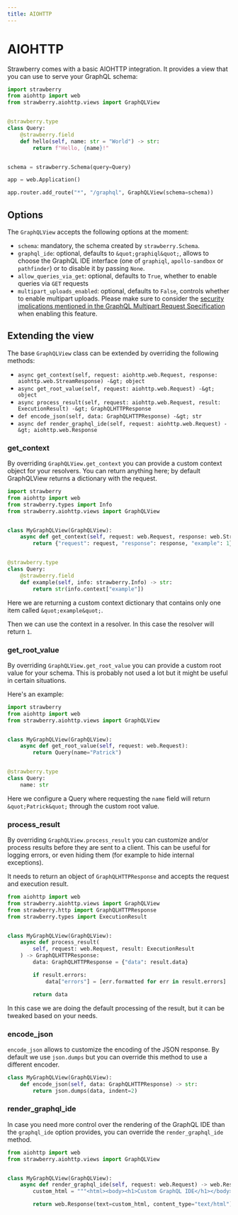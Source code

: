 ```yaml
---
title: AIOHTTP
---
```


# AIOHTTP

Strawberry comes with a basic AIOHTTP integration. It provides a view that you
can use to serve your GraphQL schema:

```python
import strawberry
from aiohttp import web
from strawberry.aiohttp.views import GraphQLView


@strawberry.type
class Query:
    @strawberry.field
    def hello(self, name: str = "World") -> str:
        return f"Hello, {name}!"


schema = strawberry.Schema(query=Query)

app = web.Application()

app.router.add_route("*", "/graphql", GraphQLView(schema=schema))
```

## Options

The `GraphQLView` accepts the following options at the moment:

- `schema`: mandatory, the schema created by `strawberry.Schema`.
- `graphql_ide`: optional, defaults to `&quot;graphiql&quot;`, allows to choose the
  GraphQL IDE interface (one of `graphiql`, `apollo-sandbox` or `pathfinder`) or
  to disable it by passing `None`.
- `allow_queries_via_get`: optional, defaults to `True`, whether to enable
  queries via `GET` requests
- `multipart_uploads_enabled`: optional, defaults to `False`, controls whether
  to enable multipart uploads. Please make sure to consider the
  [security implications mentioned in the GraphQL Multipart Request Specification](https://github.com/jaydenseric/graphql-multipart-request-spec/blob/master/readme.md#security)
  when enabling this feature.

## Extending the view

The base `GraphQLView` class can be extended by overriding the following
methods:

- `async get_context(self, request: aiohttp.web.Request, response: aiohttp.web.StreamResponse) -&gt; object`
- `async get_root_value(self, request: aiohttp.web.Request) -&gt; object`
- `async process_result(self, request: aiohttp.web.Request, result: ExecutionResult) -&gt; GraphQLHTTPResponse`
- `def encode_json(self, data: GraphQLHTTPResponse) -&gt; str`
- `async def render_graphql_ide(self, request: aiohttp.web.Request) -&gt; aiohttp.web.Response`

### get_context

By overriding `GraphQLView.get_context` you can provide a custom context object
for your resolvers. You can return anything here; by default GraphQLView returns
a dictionary with the request.

```python
import strawberry
from aiohttp import web
from strawberry.types import Info
from strawberry.aiohttp.views import GraphQLView


class MyGraphQLView(GraphQLView):
    async def get_context(self, request: web.Request, response: web.StreamResponse):
        return {"request": request, "response": response, "example": 1}


@strawberry.type
class Query:
    @strawberry.field
    def example(self, info: strawberry.Info) -> str:
        return str(info.context["example"])
```

Here we are returning a custom context dictionary that contains only one item
called `&quot;example&quot;`.

Then we can use the context in a resolver. In this case the resolver will return
`1`.

### get_root_value

By overriding `GraphQLView.get_root_value` you can provide a custom root value
for your schema. This is probably not used a lot but it might be useful in
certain situations.

Here's an example:

```python
import strawberry
from aiohttp import web
from strawberry.aiohttp.views import GraphQLView


class MyGraphQLView(GraphQLView):
    async def get_root_value(self, request: web.Request):
        return Query(name="Patrick")


@strawberry.type
class Query:
    name: str
```

Here we configure a Query where requesting the `name` field will return
`&quot;Patrick&quot;` through the custom root value.

### process_result

By overriding `GraphQLView.process_result` you can customize and/or process
results before they are sent to a client. This can be useful for logging errors,
or even hiding them (for example to hide internal exceptions).

It needs to return an object of `GraphQLHTTPResponse` and accepts the request
and execution result.

```python
from aiohttp import web
from strawberry.aiohttp.views import GraphQLView
from strawberry.http import GraphQLHTTPResponse
from strawberry.types import ExecutionResult


class MyGraphQLView(GraphQLView):
    async def process_result(
        self, request: web.Request, result: ExecutionResult
    ) -> GraphQLHTTPResponse:
        data: GraphQLHTTPResponse = {"data": result.data}

        if result.errors:
            data["errors"] = [err.formatted for err in result.errors]

        return data
```

In this case we are doing the default processing of the result, but it can be
tweaked based on your needs.

### encode_json

`encode_json` allows to customize the encoding of the JSON response. By default
we use `json.dumps` but you can override this method to use a different encoder.

```python
class MyGraphQLView(GraphQLView):
    def encode_json(self, data: GraphQLHTTPResponse) -> str:
        return json.dumps(data, indent=2)
```

### render_graphql_ide

In case you need more control over the rendering of the GraphQL IDE than the
`graphql_ide` option provides, you can override the `render_graphql_ide` method.

```python
from aiohttp import web
from strawberry.aiohttp.views import GraphQLView


class MyGraphQLView(GraphQLView):
    async def render_graphql_ide(self, request: web.Request) -> web.Response:
        custom_html = """<html><body><h1>Custom GraphQL IDE</h1></body></html>"""

        return web.Response(text=custom_html, content_type="text/html")
```